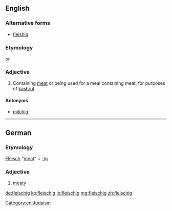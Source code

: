 ==English==
===Alternative forms===
* [[fleishig]]
===Etymology===
{{etyl|yi}} {{term|פֿליישיק|tr=fleishik}} or {{etyl|de}} {{term|fleischig|lang=de||meaty}}
===Adjective===
{{en-adj|-}}

# Containing [[meat]] or being used for a meal containing meat, for purposes of [[kashrut]]

====Antonyms====
* [[milchig]]

[[Category:en:Judaism]]
----

==German==
===Etymology===
[[Fleisch]] "[[meat]]" + [[-ig]]
===Adjective===
{{de-adj|fleischiger|fleischigsten}} 
# [[meaty]]

[[de:fleischig]]
[[ko:fleischig]]
[[io:fleischig]]
[[mg:fleischig]]
[[zh:fleischig]]